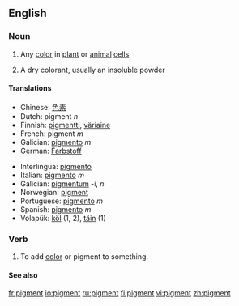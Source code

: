 ==English==

===Noun===
{{en-noun}}

# {{biology}} Any [[color]] in [[plant]] or [[animal]] [[cell]]s
# A dry colorant, usually an insoluble powder

====Translations====
{{top}}
*Chinese: [[色素]]
*Dutch: pigment ''n''
*Finnish: [[pigmentti]], [[väriaine]]
*French: pigment ''m''
*Galician: [[pigmento]] ''m''
*German: [[Farbstoff]]
{{mid}}
*Interlingua: [[pigmento]]
*Italian: [[pigmento]] ''m''
*Galician: [[pigmentum]] -i, ''n''
*Norwegian: [[pigment]]
*Portuguese: [[pigmento]] ''m''
*Spanish: [[pigmento]] ''m''
*Volapük: [[köl]] (1, 2), [[täin]] (1)
{{bottom}}

===Verb===
{{en-verb}}

# {{transitive}} To add [[color]] or pigment to something.

====See also====
{{pedialite}}

[[fr:pigment]]
[[io:pigment]]
[[ru:pigment]]
[[fi:pigment]]
[[vi:pigment]]
[[zh:pigment]]
